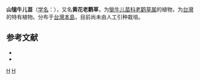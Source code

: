 {{Speciesbox 
| taxon = Geranium suzukii
| authority = Masamune
}}
'''山牻牛儿苗'''（[[学名|学名]]：{{lang|la|'''''Geranium suzukii'''''}}），又名'''黄花老鹳草'''，为[[牻牛儿苗科|牻牛儿苗科]][[老鹳草属|老鹳草属]]的植物，为[[台灣|台灣]]的特有植物。分布于[[台灣島|台灣本島]]，目前尚未由人工引种栽培。

== 参考文献 ==

* {{cite web| url =http://www.bioinfo.cn/db05/KmzwSpecies.php?action=view&id=9731| title =黄花老鹳草| work =《中国高等植物数据库全库》| publisher =中国科学院微生物研究所| author =昆明植物研究所| accessdate =2009-02-24| deadurl =yes| archiveurl =https://web.archive.org/web/20160305022723/http://www.bioinfo.cn/db05/KmzwSpecies.php?action=view&id=9731| archivedate =2016-03-05}}
* {{TaiBNET| zh=山牻牛儿苗 | id=203409 | binomial=Geranium suzukii | authority=Masam., 1931 | var= | accessdate=2013-01-24}}
{{Taxonbar|from=Q11046259}}

[[Category:老鹳草属|H]]
[[Category:台灣植物|H]]